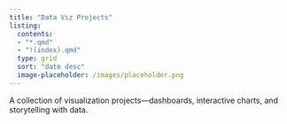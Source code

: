 ```yaml
---
title: "Data Viz Projects"
listing:
  contents: 
  - "*.qmd"
  - "!(index).qmd"
  type: grid
  sort: "date desc"
  image-placeholder: /images/placeholder.png
---
```


A collection of visualization projects—dashboards, interactive charts, and storytelling with data.
